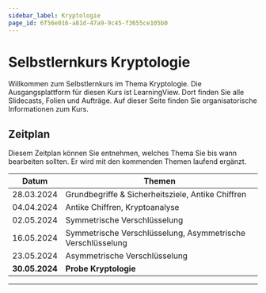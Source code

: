 ```yaml
---
sidebar_label: Kryptologie
page_id: 6f56e016-a81d-47a9-9c45-f3655ce105b0
---
```


# Selbstlernkurs Kryptologie

Willkommen zum Selbstlernkurs im Thema Kryptologie. Die Ausgangsplattform für diesen Kurs ist LearningView. Dort finden Sie alle Slidecasts, Folien und Aufträge. Auf dieser Seite finden Sie organisatorische Informationen zum Kurs.

## Zeitplan

Diesem Zeitplan können Sie entnehmen, welches Thema Sie bis wann bearbeiten sollten. Er wird mit den kommenden Themen laufend ergänzt.

| Datum          | Themen                                                      |
| -------------- | ----------------------------------------------------------- |
| 28.03.2024     | Grundbegriffe & Sicherheitsziele, Antike Chiffren           |
| 04.04.2024     | Antike Chiffren, Kryptoanalyse                              |
| 02.05.2024     | Symmetrische Verschlüsselung                                |
| 16.05.2024     | Symmetrische Verschlüsselung, Asymmetrische Verschlüsselung |
| 23.05.2024     | Asymmetrische Verschlüsselung                               |
| **30.05.2024** | **Probe Kryptologie**                                       |

---
